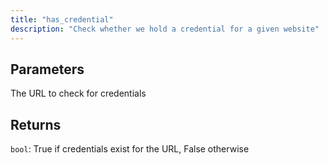 ```yaml
---
title: "has_credential"
description: "Check whether we hold a credential for a given website"
---
```





## Parameters

<ParamField path="url" type="str">
  The URL to check for credentials
</ParamField>

## Returns

`bool`: True if credentials exist for the URL, False otherwise
